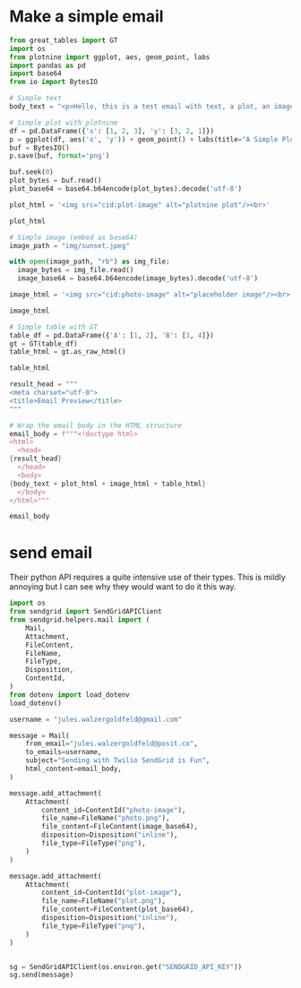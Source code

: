 

# Make a simple email
```python
from great_tables import GT
import os
from plotnine import ggplot, aes, geom_point, labs
import pandas as pd
import base64
from io import BytesIO
```

``` python
# Simple text
body_text = "<p>Hello, this is a test email with text, a plot, an image, and a table.</p>"

```

```python
# Simple plot with plotnine
df = pd.DataFrame({'x': [1, 2, 3], 'y': [3, 2, 1]})
p = ggplot(df, aes('x', 'y')) + geom_point() + labs(title="A Simple Plot")
buf = BytesIO()
p.save(buf, format='png')

buf.seek(0)
plot_bytes = buf.read()
plot_base64 = base64.b64encode(plot_bytes).decode('utf-8')

plot_html = '<img src="cid:plot-image" alt="plotnine plot"/><br>'

plot_html

```


```python
# Simple image (embed as base64)
image_path = "img/sunset.jpeg"

with open(image_path, "rb") as img_file:
  image_bytes = img_file.read()
  image_base64 = base64.b64encode(image_bytes).decode('utf-8')

image_html = '<img src="cid:photo-image" alt="placeholder image"/><br>'

image_html
```


```python
# Simple table with GT
table_df = pd.DataFrame({'A': [1, 2], 'B': [3, 4]})
gt = GT(table_df)
table_html = gt.as_raw_html()

table_html

```

```python
result_head = """
<meta charset="utf-8">
<title>Email Preview</title>
"""

# Wrap the email body in the HTML structure
email_body = f"""<!doctype html>
<html>
  <head>
{result_head}
  </head>
  <body>
{body_text + plot_html + image_html + table_html}
  </body>
</html>"""

email_body

```

# send email

Their python API requires a quite intensive use of their types.
This is mildly annoying but I can see why they would want to do it this way.
```python
import os
from sendgrid import SendGridAPIClient
from sendgrid.helpers.mail import (
    Mail,
    Attachment,
    FileContent,
    FileName,
    FileType,
    Disposition,
    ContentId,
)
from dotenv import load_dotenv
load_dotenv()

username = "jules.walzergoldfeld@gmail.com"

message = Mail(
    from_email="jules.walzergoldfeld@posit.co",
    to_emails=username,
    subject="Sending with Twilio SendGrid is Fun",
    html_content=email_body,
)

message.add_attachment(
    Attachment(
        content_id=ContentId("photo-image"),
        file_name=FileName("photo.png"),
        file_content=FileContent(image_base64),
        disposition=Disposition("inline"),
        file_type=FileType("png"),
    )
)

message.add_attachment(
    Attachment(
        content_id=ContentId("plot-image"),
        file_name=FileName("plot.png"),
        file_content=FileContent(plot_base64),
        disposition=Disposition("inline"),
        file_type=FileType("png"),
    )
)


sg = SendGridAPIClient(os.environ.get("SENDGRID_API_KEY"))
sg.send(message)

```
